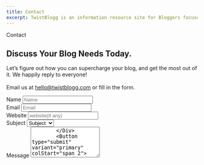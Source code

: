 ```yaml
---
title: Contact
excerpt: TwistBlogg is an information resource site for Bloggers focused on SEO, Blogging, Widgets, Themes and Guides related to Web Apps.
---
```


<Section py="8|12|16|24">
  <Container>
    <Grid col="1|2" gap="8|12|16" alignItems="center">
      <Div>
        <P m="0" fontWeight="semibold">
          Contact
        </P>
        <H2 mt="2" mb="0">
          Discuss Your Blog Needs Today.
        </H2>
        <P fontSize="xl|2xl" mt="2">
          Let’s figure out how you can supercharge your blog, and get the most out of it. We happily reply to everyone!  
          <br/><br/>
          Email us at <A href="mailto:hello@twistblogg.com" target="_blank" rel="nofollow noopener noreferrer">hello@twistblogg.com</A> or fill in the form.
        </P>  
      </Div>
      <Form method="post" action="/thank-you" netlify-honeypot="bot-field" data-netlify="true" name="contact" d="grid" col="1|repeat(2, auto)" gap="4" mt="4" w="full|auto">
        <Input type="hidden" name="bot-field" />
        <Input type="hidden" name="form-name" value="contact" />
        <Div>
          <VisuallyHidden>
            <Label htmlFor="form-01-name">Name</Label>
          </VisuallyHidden>
          <Input type="text" id="form-01-name" name="name" placeholder="Name"  required/>
        </Div>
        <Div>
          <VisuallyHidden>
            <Label htmlFor="form-01-email">Email</Label>
          </VisuallyHidden>
          <Input
            type="email"
            id="form-01-email"
            name="email"
            placeholder="Email"
            required
          />
        </Div>
        <Div>
          <VisuallyHidden>
            <Label htmlFor="form-01-website">Website</Label>
          </VisuallyHidden>
          <Input
            type="url"
            id="form-01-website"
            name="url"
            placeholder="website(if any)"
          />
        </Div>
        <Div>
          <VisuallyHidden>
            <Label htmlFor="form-01-subject">Subject</Label>
          </VisuallyHidden>
          <Select id="form-01-subject" name="subject" required>
            <Option value="">Subject</Option>
            <Option value="one">SEO</Option>
            <Option value="two">Widgets</Option>
            <Option value="three">Themes</Option>
            <Option value="four">Plugins</Option>
            <Option value="five">Others</Option>
          </Select>
        </Div>
        <Div colStart="span 2">
          <VisuallyHidden>
            <Label htmlFor="form-01-message">Message</Label>
          </VisuallyHidden>
          <Textarea
            placeholder="Message"
            id="form-01-message"
            name="message"
            rows="5"
            required
          />
        </Div>
        <Button type="submit" variant="primary" colStart="span 2">
          Send message
        </Button>
      </Form>
    </Grid>
  </Container>
</Section>


<Section py="8">
    <Container>

 <H2 mt="2" mb="0">
          Or, Start a chat Right Now !!
        </H2>
        <P fontSize="xl|2xl" mt="4">
          Prefer a casual chat instead? Select your preferred messaging app to start a chat with us directly.
        </P>  
</Container>
</Section>

<Block src="cards" icon1="facebook" icon2="twitter" icon3="message-circle" title1="Messenger" title2="@TwistBlogg" title3="WhatsApp" link1="https://m.me/invictusaman" link2="https://twitter.com/twistblogg" link3="https://api.whatsapp.com/send?phone=9779823013143" textbelow="Chat Here"/>
 

